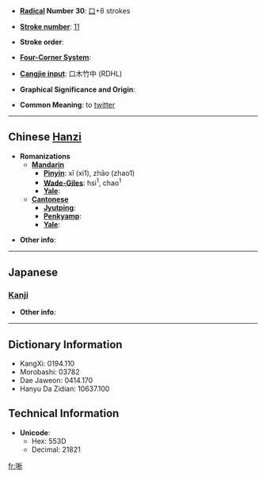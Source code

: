 * '''[[Wiktionary:Chinese radical index| Radical]] Number 30''': [[Wiktionary:Chinese radical index 口|口]]+8 strokes

* '''[[Wiktionary:Chinese total strokes index|Stroke number]]''': [[Wiktionary:Chinese total strokes index 11|11]]

* '''Stroke order''': 

* '''[[Wiktionary:Chinese four corner index|Four-Corner System]]''': 

* '''[[Wiktionary:Chinese Cangjie index|Cangjie input]]''': 口木竹中 (RDHL)

* '''Graphical Significance and Origin''': 

* '''Common Meaning''': to [[twitter]]

----

== Chinese [[Hanzi]] ==

* '''Romanizations'''
** '''[[Mandarin]]'''
*** '''[[Pinyin]]''': xī (xi1), zhāo (zhao1)
*** '''[[Wade-Giles]]''': hsi<sup>1</sup>, chao<sup>1</sup>
*** '''[[Yale]]''': 
** '''[[Cantonese]]'''
*** '''[[Jyutping]]''':
*** '''[[Penkyamp]]''': 
*** '''[[Yale]]''': 

* '''Other info''': 

----

==Japanese==

===[[Kanji]]===
{{kanji|on readings=[[せき]] (seki), [[しゃく]] (shaku)
|kun readings=
}}

* '''Other info''':  

----

== Dictionary Information ==

* KangXi: 0194.110
* Morobashi: 03782
* Dae Jaweon: 0414.170
* Hanyu Da Zidian: 10637.100

== Technical Information ==

* '''Unicode''':
** Hex: 553D
** Decimal: 21821

[[fr:唽]]